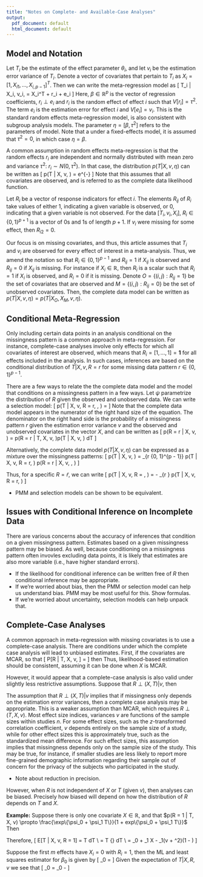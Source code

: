 ```yaml
---
title: "Notes on Complete- and Available-Case Analyses"
output:
  pdf_document: default
  html_document: default
---
```


## Model and Notation

Let $T_i$ be the estimate of the effect parameter $\theta_i$, and let $v_i$ be the estimation error variance of $T_i$. Denote a vector of covariates that pertain to $T_i$ as $X_i =[1, X_{i1}, \ldots, X_{i,p-1}]^T$. Then we can write the meta-regression model as
\[
T_i | X_i, v_i, \eta = X_i^T \beta + r_i + e_i
\]
Here, $\beta \in \mathbb{R}^p$ is the vector of regression coefficients, $r_i \perp e_i$ and $r_i$ is the random effect of effect $i$ such that $V[r_i] = \tau^2$. The term $e_i$ is the estimation error for effect $i$ and $V[e_i] = v_i$. This is the standard random effects meta-regression model, is also consistent with subgroup analysis models. The parameter $\eta = [\beta, \tau^2]$ refers to the parameters of model. Note that a under a fixed-effects model, it is assumed that $\tau^2 = 0$, in which case $\eta = \beta$.

A common assumption in random effects meta-regression is that the random effects $r_i$ are independent and normally distributed with mean zero and variance $\tau^2$: $r_i \sim N(0, \tau^2)$. 
In that case, the distribution $p(T | X, v, \eta)$ can be written as
\[
p(T | X, v, \eta) = \frac{1}{\sqrt{2\pi(\tau^2 + v)}} e^{-\frac{(T - X^T \beta)^2}{2(\tau^2 + v)}}
\]
Note that this assumes that all covariates are observed, and is referred to as the complete data likelihood function.

Let $R_i$ be a vector of response indicators for effect $i$. The elements $R_{ij}$ of $R_i$ take values of either 1, indicating a given variable is observed, or 0, indicating that a given variable is not observed.
For the data $[T_i, v_i, X_i]$, $R_i \in \{0,1\}^{p + 1}$ is a vector of 0s and 1s of length $p+1$.
If $v_i$ were missing for some effect, then $R_{i2} = 0$.

Our focus is on missing covariates, and thus, this article assumes that $T_i$ and $v_i$ are observed for every effect of interest in a meta-analysis. 
Thus, we amend the notation so that $R_i \in \{0, 1\}^{p-1}$ and $R_{ij} = 1$ if $X_{ij}$ is observed and $R_{ij} = 0$ if $X_{ij}$ is missing.
For instance if $X_i \in \mathbb{R}$, then $R_i$ is a scalar such that $R_i = 1$ if $X_i$ is observed, and $R_i = 0$ if it is missing.
Denote $O = \{(i, j): R_{ij} = 1\}$ be the set of covariates that are observed and $M = \{(i, j): R_{ij} = 0\}$ be the set of unobserved covariates. 
Then, the complete data model can be written as $p(T | X, v, \eta) = p(T | X_O, X_M, v, \eta)$.



## Conditional Meta-Regression

Only including certain data points in an analysis conditional on the missingness pattern is a common approach in meta-regression.
For instance, complete-case analyses involve only effects for which all covariates of interest are observed, which means that $R_i = [1, \ldots, 1] = \mathbf{1}$ for all effects included in the analysis.
In such cases, inferences are based on the conditional distribution of $T | X, v, R = r$ for some missing data pattern $r \in \{0,1\}^{p-1}$.

There are a few ways to relate the the complete data model and the model that conditions on a missingness pattern in a few ways.
Let $\psi$ parametrize the distribution of $R$ given the observed and unobserved data.
We can write a selection model:
\[
p(T | X, v, R = r, \eta, \psi) 
  = \frac{p(R = r | T, X, v, \psi)p(T | X, v, \eta)}{p(R = r | X, v, \psi)}
\]
Note that the complete data model appears in the numerator of the right hand size of the equation. 
The denominator on the right hand side is the probability of a missingness pattern $r$ given the estimation error variance $v$ and the observed and unobserved covariates in the vector $X$, and can be written as
\[
p(R = r | X, v, \psi) = \int p(R = r | T, X, v, \psi)p(T | X, v, \eta) dT
\]

Alternatively, the complete data model $p(T | X, v, \eta)$ can be expressed as a mixture over the missingness patterns:
\[
p(T | X, v, \eta) = \sum_{r \in \{0, 1\}^{p - 1}} p(T | X, v, R = r, \eta) p(R = r | X, v, \eta, \psi)
\]

Thus, for a specific $R = \tilde{r}$, we can write
\[
p(T | X, v, R = \tilde{r}, \eta) 
  = \frac{p(T | X, v, \eta)}{p(R = \tilde{r} | X, v, \eta, \psi)} - \sum_{r \neq \tilde{r}} p(T | X, v, R = r, \eta) \frac{p(R = r | X, v, \eta, \psi)}{p(R = \tilde{r} | X, v, \eta, \psi)}
\]

- PMM and selection models can be shown to be equivalent.


## Issues with Conditional Inference on Incomplete Data

There are various concerns about the accuracy of inferences that condition on a given missingness pattern. 
Estimates based on a given missingness pattern may be biased. 
As well, because conditioning on a missingness pattern often invovles excluding data points, it is likely that estimates are also more variable (i.e., have higher standard errors).


- If the likelihood for conditional inference can be written free of $R$ then conditional inference may be appropriate.
- If we're worried about bias, then the PMM or selection model can help us understand bias. PMM may be most useful for this. Show formulas.
- If we're worried about uncertainty, selection models can help unpack that.


## Complete-Case Analyses

A common approach in meta-regression with missing covariates is to use a complete-case analysis. 
There are conditions under which the complete case analysis will lead to unbiased estimates. 
First, if the covariates are MCAR, so that 
\[
P[R | T, X, v, \psi] = \psi
\]
then 
\begin{align*}
p(T | X, v, R = r, \eta) 
  & = \frac{p(R = r | T, X, v, \psi)p(T | X, v, \eta)}{p(R = r | X, v, \psi)} \\
  & = \frac{\psi p(T | x, v, \eta)}{\psi} \\
  & = p(T | x, v, \eta)
\end{align*}
Thus, likelihood-based estimation should be consistent, assuming it can be done when $X$ is MCAR.

However, it would appear that a complete-case analysis is also valid under slightly less restrictive assumptions. 
Suppose that $R \perp (X, T) | v$, then 
\begin{align*}
p(T | X, v, R = r) 
  & = \frac{p(R = r | T, X, v, \psi)p(T | X, v, \eta)}{p(R = r | X, v, \psi)} \\
  & = \frac{p(R = r | v, \psi) p(T | x, v, \eta)}{p(R = r | v, \psi)} \\
  & = p(T | x, v, \eta)
\end{align*}

The assumption that $R \perp (X, T) | v$ implies that if missingness only depends on the estimation error variances, then a complete case analysis may be appropriate. 
This is a weaker assumption than MCAR, which requires $R \perp (T, X, v)$.
Most effect size indices, variances $v$ are functions of the sample sizes within studies $n$. 
For some effect sizes, such as the $z$-transformed correlation coefficient, $v$ depends entirely on the sample size of a study, while for other effect sizes this is approximately true, such as the standardized mean difference. 
For such effect sizes, this assumption implies that missingness depends only on the sample size of the study. 
This may be true, for instance, if smaller studies are less likely to report more fine-grained demographic information regarding their sample out of concern for the privacy of the subjects who participated in the study.

- Note about reduction in precision.

<!-- Finally, if $R \perp T | (X, v)$ then  -->
<!-- \[ -->
<!-- p(T | X, v, R = r)  -->
<!--   = \frac{p(R = r | T, X, v, \psi)p(T | X, v, \eta)}{p(R = r | X, v, \psi)}  -->
<!--   = \frac{p(R = r | X, v, \psi) p(T | X, v, \eta)}{p(R = r | X, v, \psi)} -->
<!--   = p(T | x, v, \eta) -->
<!-- \] -->

<!-- Question: What does this mean about MAR/MCAR/MNAR? -->
 
However, when $R$ is not independent of $X$ or $T$ (given $v$), then analyses can be biased. 
Precisely how biased will depend on how the distribution of $R$ depends on $T$ and $X$.

**Example:** Suppose there is only one covariate $X \in \mathbb{R}$, and that $p(R = 1 | T, X, v) \propto \frac{\exp\{\psi_0  + \psi_1 T\}}{1 + exp\{\psi_0 + \psi_1 T\}}$
Then 
\begin{align*}
p(R = 1 | X, v) 
  & = \int p(T | X, v, R = 1) f(T) dT \\
  & = \int \frac{\exp\left\{-\frac{(T - \beta_0 - \beta_1 X)^2}{2(v + \tau^2)} + \psi_0 + \psi_1 T\right\}}{\sqrt{2 \pi (v + \tau^2)} (1 + \exp\{\psi_0 + \psi_1 T\})} dT \\
  & = \int \frac{\exp\left\{-\frac{(T - \beta_0 - \beta_1 X)^2}{2(v + \tau^2)} + \psi_0 + \psi_1 T - \log(1 + \exp\{\psi_0 + \psi_1 T\}) \right\}}{\sqrt{2 \pi (v + \tau^2)}} dT \\
  & = \int \frac{\exp\left\{-\frac{(T - \beta_0 - \beta_1 X)^2}{2(v + \tau^2)} + \psi_0 + \psi_1 T - \log(1 + e^{\psi_0}) - \frac{e^{\psi_0}}{1 + e^{\psi_0}}\psi_1 T + O(T^2) \right\}}{\sqrt{2 \pi (v + \tau^2)}} dT \\
  & \approx \int \frac{\exp\left\{-\frac{T^2 - 2\beta_0 T - 2\beta_1 X T + 2\psi_1 T (v + \tau^2) + (\beta_0 - \beta_1 X)^2 + 2\psi_0 (v + \tau^2) + 2(v + \tau^2)\log(1 + e^{\psi_0}) + 2(v + \tau^2)\frac{e^{\psi_0}}{1 + e^{\psi_0}}\psi_1 T}{2(v + \tau^2)} \right\}}{\sqrt{2 \pi (v + \tau^2)}} dT \\
  & = g(X, v, \psi, \eta)
        \int \frac{\exp\left\{-\frac{T^2 - 2 T \left[\beta_0 + \beta_1 X - \psi_1(v + \tau^2)\left(1 - \frac{e^{\psi_0}}{1 + e^{\psi_0}}\right)\right] + \left(\beta_0 + \beta_1 X - \psi_1(v + \tau^2)\left(1 - \frac{e^{\psi_0}}{1 + e^{\psi_0}}\right)\right)^2}{2(v + \tau^2)} \right\}}{\sqrt{2 \pi (v + \tau^2)}} dT \\
  & = g(X, v, \psi, \eta)
\end{align*}

Therefore, 
\[
E[T | X, v, R = 1] 
  = \int T \frac{\exp\left\{-\frac{(T - \beta_0 - \beta_1 X)^2}{2(v + \tau^2)} + \psi_0 + \psi_1 T\right\}}{\sqrt{2 \pi (v + \tau^2)} g(X, v, \psi, \eta) (1 + \exp\{\psi_0 + \psi_1 T\}} dT \\
  = \int T \frac{\exp\left\{-\frac{\left[T - \left(\beta_0 + \beta_1 X - \psi_1(v + \tau^2)\left(1 - \frac{e^{\psi_0}}{1 + e^{\psi_0}}\right)\right)\right]^2}{2(v + \tau^2)} \right\}}
  {\sqrt{2 \pi (v + \tau^2)}}  dT \\
  = \beta_0 + \beta_1 X - \psi_1(v + \tau^2)\left(1 - \frac{e^{\psi_0}}{1 + e^{\psi_0}}\right)
\]

Suppose the first $m$ effects have $X_i = 0$ with $R_i = 1$, then the ML and least squares estimator for $\beta_0$ is given by 
\[
\hat{\beta}_0 = \frac{\sum_{i = 1}^m T_i/(v_i + \tau^2)}{\sum_{i = 1}^m 1/(v_i + \tau^2)}
\]
Given the expectation of $T | X, R, v$ we see that
\[
\hat{\beta}_0 = \beta_0 - \frac{\psi_1\left(1 - \frac{e^{\psi_0}}{1 + e^{\psi_0}}\right)}{\sum_{i = 1}^m m/(v_i + \tau^2)}
\]
